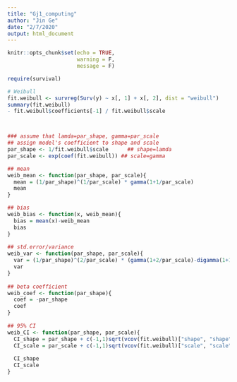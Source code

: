 ```yaml
---
title: "Gj1_computing"
author: "Jin Ge"
date: "2/7/2020"
output: html_document
---
```


```r
knitr::opts_chunk$set(echo = TRUE, 
                      warning = F,
                      message = F)

require(survival)
```


```r
# Weibull
fit.weibull <- survreg(Surv(y) ~ x[, 1] + x[, 2], dist = "weibull")
summary(fit.weibull)
- fit.weibull$coefficients[-1] / fit.weibull$scale



### assume that lamda=par_shape, gamma=par_scale
## assign model's coefficient to shape and scale
par_shape <- 1/fit.weibull$scale      ## shape=lamda
par_scale <- exp(coef(fit.weibull)) ## scale=gamma

## mean 
weib_mean <- function(par_shape, par_scale){
  mean = (1/par_shape)^(1/par_scale) * gamma(1+1/par_scale)
  mean
}

## bias
weib_bias <- function(x, weib_mean){
  bias = mean(x)-weib_mean
  bias
}
  
## std.error/variance
weib_var <- function(par_shape, par_scale){
  var = (1/par_shape)^(2/par_scale) * (gamma(1+2/par_scale)-digamma(1+1/par_scale))
  var
}
  
## beta coefficient
weib_coef <- function(par_shape){
  coef = -par_shape
  coef
}
  
## 95% CI
weib_CI <- function(par_shape, par_scale){
  CI_shape = par_shape + c(-1,1)sqrt(vcov(fit.weibull)["shape", "shape"])
  CI_scale = par_scale + c(-1,1)sqrt(vcov(fit.weibull)["scale", "scale"])
  
  CI_shape
  CI_scale
}
  
```

